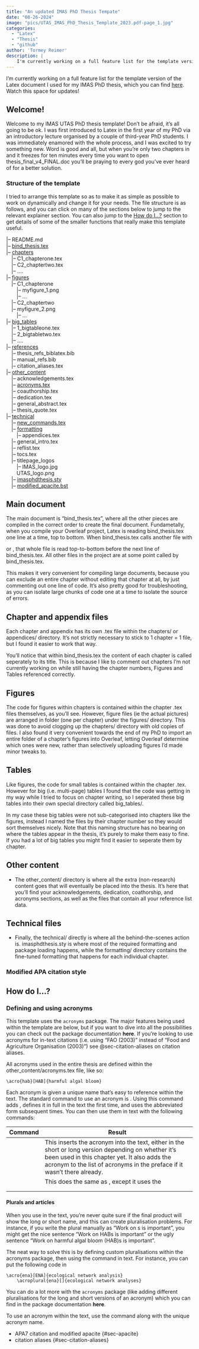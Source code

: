 ```yaml
---
title: "An updated IMAS PhD Thesis Tempate"
date: "08-26-2024"
image: "pics/UTAS_IMAS_PhD_Thesis_Template_2023.pdf-page_1.jpg"
categories: 
  - "Latex"
  - "Thesis"
  - "github"
author: 'Tormey Reimer'
description: |
    I'm currently working on a full feature list for the template version of the Latex document I used for my IMAS PhD thesis. Watch this space!
---
```


I'm currently working on a full feature list for the template version of the Latex document I used for my IMAS PhD thesis, which you can find [here](https://github.com/stormeyseas/UTAS-IMAS-PhD-Thesis-Template-2023). Watch this space for updates!

## Welcome!

Welcome to my IMAS UTAS PhD thesis template! Don't be afraid, it's all going to be ok.
I was first introduced to Latex in the first year of my PhD via an introductory lecture organised by a couple of third-year PhD students. I was immediately enamored with the whole process, and I was excited to try something new. Word is good and all, but when you're only two chapters in and it freezes for ten minutes every time you want to open thesis_final_v4_FINAL.doc you'll be praying to every god you've ever heard of for a better solution. 

<!-- ### A quick history -->
<!-- Put a summary of the template's development here -->

### Structure of the template

I tried to arrange this template so as to make it as simple as possible to work on dynamically and change it for your needs. The file structure is as follows, and you can click on many of the sections below to jump to the relevant explainer section. You can also jump to the [How do I...?](@sec-how-do-i) section to get details of some of the smaller functions that really make this template useful. 

|-- README.md<br>
|-- [bind_thesis.tex](@sec-bind-thesis-document)<br>
|-- [chapters](@sec-chapter-files)<br>
&emsp;|-- C1_chapterone.tex<br>
&emsp;|-- C2_chaptertwo.tex<br>
&emsp;|-- ....<br>
|-- [figures](@sec-figures)<br>
&emsp;|-- C1_chapterone<br>
&emsp;&emsp;|-- myfigure_1.png<br>
&emsp;&emsp;|-- ...<br>
&emsp;|-- C2_chaptertwo<br>
&emsp;|-- myfigure_2.png<br>
&emsp;&emsp;|-- ...<br>
|-- [big_tables](@sec-tables)<br>
&emsp;|-- 1_bigtableone.tex<br>
&emsp;|-- 2_bigtabletwo.tex<br>
&emsp;|-- ....<br>
|-- [references](@sec-references)<br>
&emsp;|-- thesis_refs_biblatex.bib<br>
&emsp;|-- manual_refs.bib<br>
&emsp;|-- citation_aliases.tex<br>
|-- [other_content](@sec-other-content)<br>
&emsp;|-- acknowledgements.tex<br>
&emsp;|-- [acronyms.tex](@sec-acronyms)<br>
&emsp;|-- coauthorship.tex<br>
&emsp;|-- dedication.tex<br>
&emsp;|-- general_abstract.tex<br>
&emsp;|-- thesis_quote.tex<br>
|-- [technical](@sec-technical-content)<br>
&emsp;|-- [new_commands.tex](@sec-new-commands)<br>
&emsp;|-- [formatting](@sec-formatting)<br>
&emsp;&emsp;|-- appendices.tex<br>
&emsp;|-- general_intro.tex<br>
&emsp;|-- reflist.tex<br>
&emsp;|-- tocs.tex<br>
&emsp;|-- titlepage_logos<br>
&emsp;&emsp;|-- IMAS_logo.jpg<br>
&emsp;&emsp;UTAS_logo.png<br>
&emsp;|-- [imasphdthesis.sty](@sec-bind-thesis-document)<br>
&emsp;|-- [modified_apacite.bst](#modified-apa)<br>

## Main document {#sec-bind-thesis-document}

The main document is "bind_thesis.tex", where all the other pieces are compiled in the correct order to create the final document. 
Fundametally, when you compile your Overleaf project, Latex is reading bind_thesis.tex one line at a time, top to bottom. 
When bind_thesis.tex calls another file with \include{} or \insert{}, that whole file is read top-to-bottom before the next line of bind_thesis.tex. 
All other files in the project are at some point called by bind_thesis.tex.

This makes it very convenient for compiling large documents, because you can  exclude an entire chapter without editing that chapter at all, by just commenting out one line of code. 
It's also pretty good for troubleshooting, as you can isolate large chunks of code one at a time to isolate the source of errors.

## Chapter and appendix files {#sec-chapter-files}

Each chapter and appendix has its own .tex file within the chapters/ or appendices/ directory. It's not strictly necessary to stick to 1 chapter = 1 file, but I found it easier to work that way.

You'll notice that within bind_thesis.tex the content of each chapter is called seperately to its title. This is because I like to comment out chapters I'm not currently working on while still having the chapter numbers, Figures and Tables referenced correctly.

## Figures {#sec-figures}

The code for figures within chapters is contained within the chapter .tex files themselves, as you'll see. 
However, figure files (ie the actual pictures) are arranged in folder (one per chapter) under the figures/ directory. This was done to avoid clogging up the chapters/ directory with old copies of files. 
I also found it very convenient towards the end of my PhD to import an entire folder of a chapter's figures into Overleaf, letting Overleaf determine which ones were new, rather than selectively uploading figures I'd made minor tweaks to. 

## Tables {#sec-tables}

Like figures, the code for small tables is contained within the chapter .tex. However for big (i.e. multi-page) tables I found that the code was getting in my way while I tried to focus on chapter writing, so I seperated these big tables into their own special directory called big_tables/. 

In my case these big tables were not sub-categorised into chapters like the figures, instead I named the files by their chapter number so they would sort themselves nicely. 
Note that this naming structure has no bearing on where the tables appear in the thesis, it's purely to make them easy to fine. 
If you had a lot of big tables you might find it easier to seperate them by chapter. 

## Other content {#sec-other-content}

- The other_content/ directory is where all the extra (non-research) content goes that will eventually be placed into the thesis. It's here that you'll find your acknowledgements, dedication, coathorship, and acronyms sections, as well as the files that contain all your reference list data.

## Technical files {#sec-technical-content}

- Finally, the technical/ directly is where all the behind-the-scenes action is. imasphdthesis.sty is where most of the required formatting and package loading happens, while the formatting/ directory contains the fine-tuned formatting that happens for each individual chapter.

### Modified APA citation style {#sec-modified-apa}

## How do I...? {#sec-how-do-i}
### Defining and using acronyms

This template uses the `acronyms` package. The major features being used within the template are below, but if you want to dive into all the possibilities you can check out the package documentation **here**.
If you're looking to use acronyms for in-text citations (i.e. using "FAO (2003)" instead of "Food and Agriculture Organisation (2003)") see @sec-citation-aliases on citation aliases. 

All acronyms used in the entire thesis are defined within the other_content/acronyms.tex file, like so:

```
\acro{hab}[HAB]{harmful algal bloom}
```

Each acronym is given a unique name that's easy to reference within the text. The standard command to use an acronym is \ac{<code>}. 
Using this command adds , defines it in full in the text the first time, and uses the abbreviated form subsequent times. 
You can then use them in text with the following commands:

| Command | Result |
|:-------:|----------------------------------------|
| \ac{<code>} | This inserts the acronym into the text, either in the short or long version depending on whether it's been used in this chapter yet. It also adds the acronym to the list of acronyms in the preface if it wasn't there already. |
| \ac*{<code>} | This does the same as \ac{<code>}, except it uses the 
| \acs{<code>} | 
| \acl{<code>} | 

#### Plurals and articles {#sec-acronyms}

When you use \ac{} in the text, you're never quite sure if the final product will show the long or short name, and this can create pluralisation problems. For instance, if you write the plural manually as "Work on \ac{hab}s is important", you might get the nice sentence "Work on HABs is important" or the ugly sentence "Work on harmful algal bloom (HAB)s is important". 

The neat way to solve this is by defining custom pluralisations within the acronyms package, then using the command \acp{} in text. 
For instance, you can put the following code in 
```
\acro{ena}[ENA]{ecological network analysis}
    \acroplural{ena}[]{ecological network analyses}
```

You can do a lot more with the `acronyms` package (like adding different pluralisations for the long and short versions of an acronym) which you can find in the package documentation **here**. 

To use an acronym within the text, use the command \ac{} along with the unique acronym name. 

<!-- ## Using and modifying citation options {#sec-citation-options} -->

- APA7 citation and modified apacite {#sec-apacite}
- citation aliases {#sec-citation-aliases}

<!-- ## Using the \species command {#sec-species-command} -->

<!-- ## Modifying thesis formatting and layout {#sec-formatting-layout} -->



